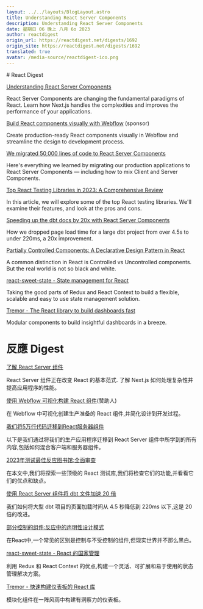 ```yaml
---
layout: ../../layouts/BlogLayout.astro
title: Understanding React Server Components
description: Understanding React Server Components
date: 星期日 06 晚上 八月 6o 2023
author: reactdigest
origin_url: https://reactdigest.net/digests/1692
origin_site: https://reactdigest.net/digests/1692
translated: true
avatar: /media-source/reactdigest-ico.png
---
```



<Reference client:only="react" title="Understanding React Server Components" url="https://reactdigest.net/digests/1692" />

<Detail client:only="react">
	# React Digest

[Understanding React Server Components](https://reactdigest.net/link/16198/a24eb3ef-556d-456e-a6a4-25de0a1cd63b/email)

React Server Components are changing the fundamental paradigms of React. Learn how Next.js handles the complexities and improves the performance of your applications.

[Build React components visually with Webflow](https://reactdigest.net/link/16199/a24eb3ef-556d-456e-a6a4-25de0a1cd63b/email) (sponsor)

Create production-ready React components visually in Webflow and streamline the design to development process.

[We migrated 50,000 lines of code to React Server Components](https://reactdigest.net/link/16200/a24eb3ef-556d-456e-a6a4-25de0a1cd63b/email)

Here's everything we learned by migrating our production applications to React Server Components — including how to mix Client and Server Components.

[Top React Testing Libraries in 2023: A Comprehensive Review](https://reactdigest.net/link/16201/a24eb3ef-556d-456e-a6a4-25de0a1cd63b/email)

In this article, we will explore some of the top React testing libraries. We'll examine their features, and look at the pros and cons.

[Speeding up the dbt docs by 20x with React Server Components](https://reactdigest.net/link/16202/a24eb3ef-556d-456e-a6a4-25de0a1cd63b/email)

How we dropped page load time for a large dbt project from over 4.5s to under 220ms, a 20x improvement.

[Partially Controlled Components: A Declarative Design Pattern in React](https://reactdigest.net/link/16203/a24eb3ef-556d-456e-a6a4-25de0a1cd63b/email)

A common distinction in React is Controlled vs Uncontrolled components. But the real world is not so black and white.

[react-sweet-state - State management for React](https://reactdigest.net/link/16204/a24eb3ef-556d-456e-a6a4-25de0a1cd63b/email)

Taking the good parts of Redux and React Context to build a flexible, scalable and easy to use state management solution.

[Tremor - The React library to build dashboards fast](https://reactdigest.net/link/16205/a24eb3ef-556d-456e-a6a4-25de0a1cd63b/email)

Modular components to build insightful dashboards in a breeze.


</Detail>

# 反應 Digest

[了解 React Server 组件](https://reactdigest.net/link/16198/a24eb3ef-556d-456e-a6a4-25de0a1cd63b/email)

React Server 组件正在改变 React 的基本范式. 了解 Next.js 如何处理复杂性并提高应用程序的性能。

[使用 Webflow 可视化构建 React 组件](https://reactdigest.net/link/16199/a24eb3ef-556d-456e-a6a4-25de0a1cd63b/email)(赞助人)

在 Webflow 中可视化创建生产准备的 React 组件,并简化设计到开发过程。

[我们将5万行代码迁移到React服务器组件](https://reactdigest.net/link/16200/a24eb3ef-556d-456e-a6a4-25de0a1cd63b/email)

以下是我们通过将我们的生产应用程序迁移到 React Server 组件中所学到的所有内容,包括如何混合客户端和服务器组件。

[2023年测试最佳反应图书馆:全面审查](https://reactdigest.net/link/16201/a24eb3ef-556d-456e-a6a4-25de0a1cd63b/email)

在本文中,我们将探索一些顶级的 React 测试库,我们将检查它们的功能,并看看它们的优点和缺点。

[使用 React Server 组件将 dbt 文件加速 20 倍](https://reactdigest.net/link/16202/a24eb3ef-556d-456e-a6a4-25de0a1cd63b/email)

我们如何将大型 dbt 项目的页面加载时间从 4.5 秒降低到 220ms 以下,这是 20 倍的改进。

[部分控制的组件:反应中的声明性设计模式](https://reactdigest.net/link/16203/a24eb3ef-556d-456e-a6a4-25de0a1cd63b/email)

在React中,一个常见的区别是控制与不受控制的组件,但现实世界并不那么黑白。

[react-sweet-state - React 的国家管理](https://reactdigest.net/link/16204/a24eb3ef-556d-456e-a6a4-25de0a1cd63b/email)

利用 Redux 和 React Context 的优点,构建一个灵活、可扩展和易于使用的状态管理解决方案。

[Tremor - 快速构建仪表板的 React 库](https://reactdigest.net/link/16205/a24eb3ef-556d-456e-a6a4-25de0a1cd63b/email)

模块化组件在一阵风雨中构建有洞察力的仪表板。


